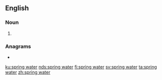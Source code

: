 {{also|springwater|spring-water}}
==English==

===Noun===
{{en-noun|~}}

# {{alternative form of|springwater|lang=en}}

===Anagrams===
* {{l|en|tiger prawns}}

[[ku:spring water]]
[[nds:spring water]]
[[fi:spring water]]
[[sv:spring water]]
[[ta:spring water]]
[[zh:spring water]]